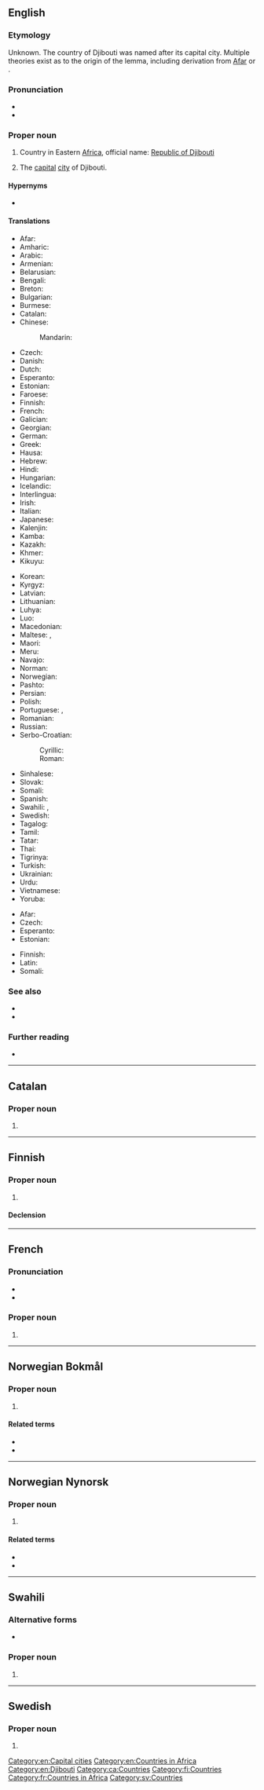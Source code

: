 ==English==

===Etymology===
Unknown. The country of Djibouti was named after its capital city. Multiple theories exist as to the origin of the lemma, including derivation from [[Afar]] {{l|aa| gabouti||plate}} or {{l|aa|gabood||plateau}}.

===Pronunciation===
* {{IPA|/dʒɪˈbuːtiː/|lang=en}}
* {{rhymes|uːti|lang=en}}

===Proper noun===
{{en-proper noun}}

# {{senseid|en|Q977}}Country in Eastern [[Africa]], official name: [[Republic of Djibouti]]
# {{senseid|en|Q3604}}The [[capital]] [[city]] of Djibouti.

====Hypernyms====
* {{l|en|Subsahara}}

====Translations====
{{trans-top|id=Q977|Republic of Djibouti}}
* Afar: {{t|aa|Gabuuti}}
* Amharic: {{t|am|ጅቡቲ}}
* Arabic: {{t|ar|جِيبُوتِيّ|m}}
* Armenian: {{t|hy|Ջիբութի}}
* Belarusian: {{t|be|Джыбуці́|f}}
* Bengali: {{t|bn|জিবুতি}}
* Breton: {{t|br|Djibouti}}
* Bulgarian: {{t|bg|Джибути}}
* Burmese: {{t|my|ဂျီဘူတီ}}
* Catalan: {{t+|ca|Djibouti}}
* Chinese:
*: Mandarin: {{t+|cmn|吉布提|tr=Jíbùtí|sc=Hani}}
* Czech: {{t+|cs|Džibutsko|n}}
* Danish: {{t|da|Djibouti}}
* Dutch: {{t+|nl|Djibouti}}
* Esperanto: {{t+|eo|Ĝibutio}}
* Estonian: {{t+|et|Djibouti}}
* Faroese: {{t|fo|Djibuti|n}}
* Finnish: {{t+|fi|Djibouti}}
* French: {{t+|fr|Djibouti}}
* Galician: {{t+|gl|Xibutí}}
* Georgian: {{t|ka|ჯიბუტი}}
* German: {{t+|de|Dschibuti}}
* Greek: {{t+|el|Τζιμπουτί|n}}
* Hausa: {{t|ha|Jibuti}}
* Hebrew: {{t|he|ג׳יבוטי|tr=jibut'i}}
* Hindi: {{t+|hi|जिबूती}}
* Hungarian: {{t+|hu|Dzsibuti}}
* Icelandic: {{t+|is|Djíbútí|n}}
* Interlingua: {{t|ia|Djibuti}}
* Irish: {{t|ga|Djibouti}}
* Italian: {{t+|it|Gibuti}}
* Japanese: {{t+|ja|ジブチ|tr=Jibuchi}}
* Kalenjin: {{t|kln|Jibuti}}
* Kamba: {{t|kam|Jibuti}}
* Kazakh: {{t|kk|Джибути}}
* Khmer: {{t+|km|ជីប៊ូទី}}
* Kikuyu: {{t|ki|Jibuti}}
{{trans-mid}}
* Korean: {{t|ko|^지부티}}
* Kyrgyz: {{t|ky|Жибути}}
* Latvian: {{t+|lv|Džibutija|f}}
* Lithuanian: {{t+|lt|Džibutis|m}}
* Luhya: {{t|luy|Jibuti}}
* Luo: {{t|luo|Jibuti}}
* Macedonian: {{t+|mk|Џибу́ти|n}}
* Maltese: {{t|mt|Dġibuti}}, {{t|mt|Ġibuti}}
* Maori: {{t|mi|Tipūti}}
* Meru: {{t|mer|Jibuti}}
* Navajo: {{t|nv|Jibótii}}
* Norman: {{t|nrf|Djibouti}}
* Norwegian: {{t+|no|Djibouti}}
* Pashto: {{t|ps|ګبوټي|f|tr=gabûṭi|sc=ps-Arab}}
* Persian: {{t|fa|جیبوتی|tr=jibuti}}
* Polish: {{t+|pl|Dżibuti}}
* Portuguese: {{t+|pt|Jibuti|m}} {{qualifier|Portugal}}, {{t+|pt|Djibuti|m}} {{qualifier|Brazil}}
* Romanian: {{t+|ro|Djibouti}}
* Russian: {{t+|ru|Джибути́|f}}
* Serbo-Croatian:
*: Cyrillic: {{t|sh|Џибу̏ти|m|sc=Cyrl}}
*: Roman: {{t+|sh|Džibȕti|m}}
* Sinhalese: {{t|si|ජිබුටි}}
* Slovak: {{t|sk|Džibutsko|n}}
* Somali: {{t|so|Jabuuti}}
* Spanish: {{t+|es|Yibuti}}
* Swahili: {{t+|sw|Djibouti}}, {{t+|sw|Jibuti}}
* Swedish: {{t+|sv|Djibouti}}
* Tagalog: {{t|tl|Yibuti}}
* Tamil: {{t|ta|ஜிபூட்டி}}
* Tatar: {{t|tt|Җибути}}
* Thai: {{t+|th|จิบูตี}}
* Tigrinya: {{t|ti|ጂቡቲ}}
* Turkish: {{t+|tr|Cibuti}}
* Ukrainian: {{t+|uk|Джибуті́|f}}
* Urdu: {{t|ur|جبوتی|tr=jibūtī}}
* Vietnamese: {{t|vi|Gi-bu-ti}}
* Yoruba: {{t|yo|Díbọ́ótì}}
{{trans-bottom}}

{{trans-top|id=Q3604|the capital city of Djibouti}}
* Afar: {{t|aa|Gabuuti}}
* Czech: {{t|cs|Džibuti|n}}
* Esperanto: {{t|eo|Ĝibuto}}
* Estonian: {{t+|et|Djibouti}}
{{trans-mid}}
* Finnish: {{t+|fi|Djibouti}}
* Latin: {{t|la|Dzibutum}}
* Somali: {{t|so|Jabuuti}}
{{trans-bottom}}

===See also===
* {{l|en|Appendix:Countries of the world|Countries of the world}}
* {{l|en|Djiboutian}}

===Further reading===
* {{pedialite}}

[[Category:en:Capital cities]]
[[Category:en:Countries in Africa]]
[[Category:en:Djibouti]]

----

==Catalan==
{{wikipedia|lang=ca}}

===Proper noun===
{{ca-proper noun|m}}

# {{l|en|Djibouti}}

[[Category:ca:Countries]]

----

==Finnish==
{{wikipedia|lang=fi}}

===Proper noun===
{{fi-proper noun}}

# {{l|en|Djibouti}}

====Declension====
{{fi-decl-risti|n=sg|Djibout|||a}}

[[Category:fi:Countries]]

----

==French==

===Pronunciation===
* {{fr-IPA}}
* {{audio|Fr-Djibouti.ogg|Audio|lang=fr}}

===Proper noun===
{{fr-proper noun}}

# {{l|en|Djibouti}}

[[Category:fr:Countries in Africa]]

----

==Norwegian Bokmål==
{{wikipedia|lang=no}}

===Proper noun===
{{head|nb|proper noun}}

# {{l|en|Djibouti}}

====Related terms====
* {{l|nb|djiboutier}}
* {{l|nb|djiboutisk}}

{{topics|nb|Countries|Africa}}

----

==Norwegian Nynorsk==
{{wikipedia|lang=nn}}

===Proper noun===
{{head|nn|proper noun}}

# {{l|en|Djibouti}}

====Related terms====
* {{l|nn|djiboutiar}}
* {{l|nn|djiboutisk}}

{{topics|nn|Countries|Africa}}

----
==Swahili==
===Alternative forms===
* {{l|sw|Jibuti}}
===Proper noun===
{{head|sw|proper noun}}

# {{l|en|Djibouti}}

{{topics|sw|Countries}}
----

==Swedish==

===Proper noun===
{{sv-proper noun|n}}

# {{l|en|Djibouti}}

[[Category:sv:Countries]]
